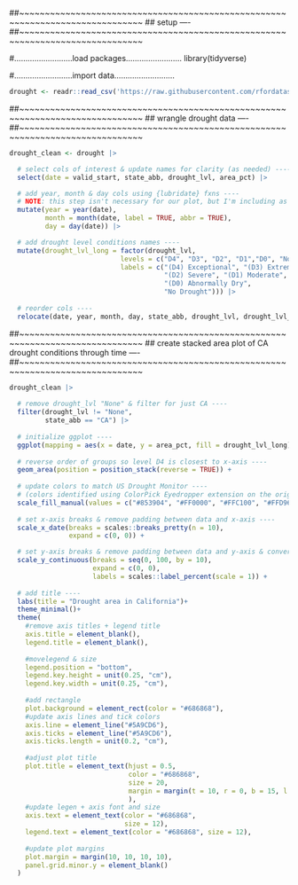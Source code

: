 

##~~~~~~~~~~~~~~~~~~~~~~~~~~~~~~~~~~~~~~~~~~~~~~~~~~~~~~~~~~~~~~~~~~~~~~~~~~~~~~
##                                    setup                                 ----
##~~~~~~~~~~~~~~~~~~~~~~~~~~~~~~~~~~~~~~~~~~~~~~~~~~~~~~~~~~~~~~~~~~~~~~~~~~~~~~

#..........................load packages.........................
library(tidyverse)

#..........................import data...........................
```r
drought <- readr::read_csv('https://raw.githubusercontent.com/rfordatascience/tidytuesday/main/data/2021/2021-07-20/drought.csv')

```

##~~~~~~~~~~~~~~~~~~~~~~~~~~~~~~~~~~~~~~~~~~~~~~~~~~~~~~~~~~~~~~~~~~~~~~~~~~~~~~
##                            wrangle drought data                          ----
##~~~~~~~~~~~~~~~~~~~~~~~~~~~~~~~~~~~~~~~~~~~~~~~~~~~~~~~~~~~~~~~~~~~~~~~~~~~~~~

```r
drought_clean <- drought |>

  # select cols of interest & update names for clarity (as needed) ----
  select(date = valid_start, state_abb, drought_lvl, area_pct) |> 

  # add year, month & day cols using {lubridate} fxns ----
  # NOTE: this step isn't necessary for our plot, but I'm including as examples of how to extract different date elements from a object of class Date using {lubridate} ----
  mutate(year = year(date),
         month = month(date, label = TRUE, abbr = TRUE),
         day = day(date)) |>

  # add drought level conditions names ----
  mutate(drought_lvl_long = factor(drought_lvl,
                            levels = c("D4", "D3", "D2", "D1","D0", "None"),
                            labels = c("(D4) Exceptional", "(D3) Extreme",
                                       "(D2) Severe", "(D1) Moderate", 
                                       "(D0) Abnormally Dry", 
                                       "No Drought"))) |>
  
  # reorder cols ----
  relocate(date, year, month, day, state_abb, drought_lvl, drought_lvl_long, area_pct)
```


##~~~~~~~~~~~~~~~~~~~~~~~~~~~~~~~~~~~~~~~~~~~~~~~~~~~~~~~~~~~~~~~~~~~~~~~~~~~~~~
##       create stacked area plot of CA drought conditions through time     ----
##~~~~~~~~~~~~~~~~~~~~~~~~~~~~~~~~~~~~~~~~~~~~~~~~~~~~~~~~~~~~~~~~~~~~~~~~~~~~~~

```r
drought_clean |> 
  
  # remove drought_lvl "None" & filter for just CA ----
  filter(drought_lvl != "None",
         state_abb == "CA") |> 
  
  # initialize ggplot ----
  ggplot(mapping = aes(x = date, y = area_pct, fill = drought_lvl_long)) +
  
  # reverse order of groups so level D4 is closest to x-axis ----
  geom_area(position = position_stack(reverse = TRUE)) +
  
  # update colors to match US Drought Monitor ----
  # (colors identified using ColorPick Eyedropper extension on the original USDM data viz) 
  scale_fill_manual(values = c("#853904", "#FF0000", "#FFC100", "#FFD965", "#FFFF00")) +
  
  # set x-axis breaks & remove padding between data and x-axis ----
  scale_x_date(breaks = scales::breaks_pretty(n = 10),
               expand = c(0, 0)) +

  # set y-axis breaks & remove padding between data and y-axis & convert values to percentages ----
  scale_y_continuous(breaks = seq(0, 100, by = 10),
                     expand = c(0, 0),
                     labels = scales::label_percent(scale = 1)) +
  
  # add title ----
  labs(title = "Drought area in California")+
  theme_minimal()+
  theme(
    #remove axis titles + legend title
    axis.title = element_blank(),
    legend.title = element_blank(), 
   
    #movelegend & size
    legend.position = "bottom",
    legend.key.height = unit(0.25, "cm"), 
    legend.key.width = unit(0.25, "cm"), 
    
    #add rectangle
    plot.background = element_rect(color = "#686868"),
    #update axis lines and tick colors 
    axis.line = element_line("#5A9CD6"),
    axis.ticks = element_line("#5A9CD6"), 
    axis.ticks.length = unit(0.2, "cm"),
    
    #adjust plot title
    plot.title = element_text(hjust = 0.5, 
                              color = "#686868", 
                              size = 20, 
                              margin = margin(t = 10, r = 0, b = 15, l = 0)
                              ), 
    #update legen + axis font and size
    axis.text = element_text(color = "#686868", 
                             size = 12), 
    legend.text = element_text(color = "#686868", size = 12), 
    
    #update plot margins
    plot.margin = margin(10, 10, 10, 10),
    panel.grid.minor.y = element_blank()
  )
````

